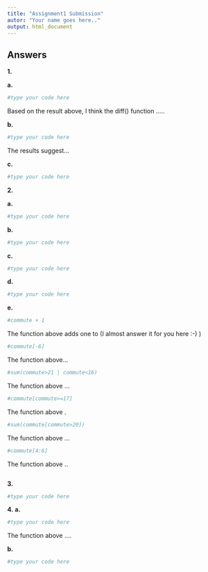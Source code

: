 ```yaml
---
title: "Assignment1 Submission"
autor: "Your name goes here.."
output: html_document
---
```


## Answers


**1.** 


**a.** 
```r
#type your code here
```
Based on the result above, I think the diff() function .....


**b.** 
```r
#type your code here
```

The results suggest...


**c.** 
```r
#type your code here
```


**2.** 
    
**a.**  
```r
#type your code here
```

**b.** 
```r
#type your code here
```

**c.**
```r
#type your code here
```

**d.**  
```r
#type your code here
```

**e.**

```r
#commute + 1
```
The function above adds one to (I almost answer it for you here :-) )

```r
#commute[-6]
```
The function above...

```r
#sum(commute>21 | commute<16)
```
The function above ...

```r
#commute[commute>=17]
```
The function above .

```r
#sum(commute[commute>20])
```
The function above ... 
```r
#commute[4:6] 
```
The function above ..


```r

```


**3.**
```r
#type your code here
```

**4.** 
  **a.** 
  
```r
#type your code here
```
The function above .... 

  **b.** 
  
```r
#type your code here
```

